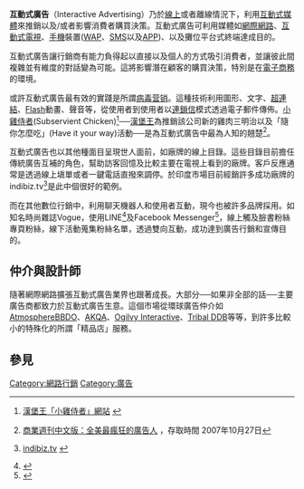 {{noteTA
|G1=IT
|1=zh-cn:营销;zh-hk:營銷;zh-tw:行銷;
|2=zh-hans:中介; zh-hant:仲介;
|3=zh-cn:超链接; zh-tw:超連結;
|4=zh-cn:病毒营销; zh-tw:病毒式行銷;
|5=zh-cn:品牌; zh-hk:品牌; zh-tw:廠牌;
}}
{{網路行銷}}

'''互動式廣告'''（Interactive Advertising）乃於[[線上|線上]]或者離線情況下，利用[[互動式媒體|互動式媒體]]來推銷以及/或者影響消費者購買決策。互動式廣告可利用媒體如[[網際網路|網際網路]]、[[互動式電視|互動式電視]]、[[行動電話|手機]]裝置([[WAP|WAP]]、[[短信|SMS]]以及[[流動軟體應用程式|APP]])、以及攤位平台式終端達成目的。

互動式廣告讓行銷商有能力負得起以直接以及個人的方式吸引消費者，並讓彼此間複雜並有維度的對話變為可能。這將影響潛在顧客的購買決策，特別是在[[電子商務|電子商務]]的環境。

或許互動式廣告最有效的實踐是所謂[[病毒营销|病毒营销]]。這種技術利用圖形、文字、[[超連結|超連結]]、[[Adobe_Flash|Flash]]動畫、聲音等，從使用者到使用者以[[連鎖信|連鎖信]]模式透過電子郵件傳佈。[[小雞侍者|小雞侍者]](Subservient Chicken)<ref name=小雞侍者>{{en}}[http://www.subservientchicken.com 漢堡王「小雞侍者」網站] {{Wayback|url=http://www.subservientchicken.com/ |date=20200621193611 }}</ref>──[[漢堡王|漢堡王]]為推銷該公司新的雞肉三明治以及「隨你怎麼吃」(Have it your way)活動──是為互動式廣告中最為人知的翹楚<ref>{{zh-hans}}[http://www.businessweekchina.com/article_p.php?BusinessweekID=1005&Colum=%E4%B8%93%E9%A2%98%E6%8A%A5%E9%81%93 商業週刊中文版：全美最瘋狂的廣告人] {{Wayback|url=http://www.businessweekchina.com/article_p.php?BusinessweekID=1005&Colum=%E4%B8%93%E9%A2%98%E6%8A%A5%E9%81%93 |date=20070111101610 }}，存取時間 2007年10月27日</ref>。

互動式廣告也以其他種面目呈現世人面前，如廠牌的線上目錄。這些目錄目前擔任傳統廣告互補的角色，幫助訪客回憶及比較主要在電視上看到的廠牌。客戶反應通常是透過線上塡單或者一鍵電話直撥來調停。於印度市場目前經銷許多成功廠牌的indibiz.tv<ref>{{en}}[http://www.indibiz.tv indibiz.tv] {{Wayback|url=http://www.indibiz.tv/ |date=20161119155748 }}</ref>是此中個很好的範例。

而在其他數位行銷中，利用聊天機器人和使用者互動，現今也被許多品牌採用。如知名時尚雜誌Vogue，使用LINE<ref>{{cite web |title=Vogue FNO 台北時尚週 |url=https://www.youtube.com/watch?v=_42XabGeQt8}}</ref>及Facebook Messenger<ref>{{cite web |title=時尚聖經VOGUE，透過Chatbot打造全新社群互動 |url=https://www.goskyai.com/tw/blog/casestudy/vogue/ |accessdate=2020-02-24 |archive-date=2020-09-29 |archive-url=https://web.archive.org/web/20200929095147/https://www.goskyai.com/tw/blog/casestudy/vogue/ |dead-url=no }}</ref>，線上觸及臉書粉絲專頁粉絲，線下活動蒐集粉絲名單，透過雙向互動，成功達到廣告行銷和宣傳目的。

== 仲介與設計師 ==
隨著網際網路擴張互動式廣告業界也跟著成長。大部分──如果非全部的話──主要廣告商都致力於互動式廣告生意。這個市場從環球廣告仲介如 [[AtmosphereBBDO|AtmosphereBBDO]]、[[AKQA|AKQA]]、[[Ogilvy_Interactive|Ogilvy Interactive]]、[[Tribal_DDB|Tribal DDB]]等等，到許多比較小的特殊化的所謂「精品店」服務。

== 參見 ==
{{refs}}

[[Category:網路行銷|Category:網路行銷]]
[[Category:廣告|Category:廣告]]